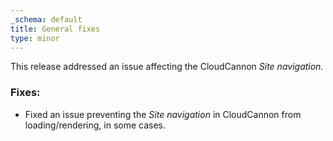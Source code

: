 ```yaml
---
_schema: default
title: General fixes
type: minor
---
```

This release addressed an issue affecting the CloudCannon *Site navigation.*

### Fixes:

* Fixed an issue preventing the *Site navigation* in CloudCannon from loading/rendering, in some cases.